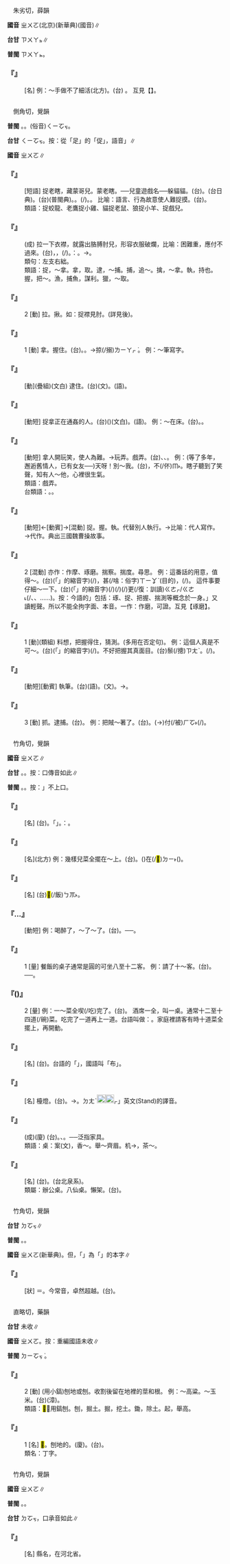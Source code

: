 
=={{ruby|拙|ㄓㄨㄛ}}==

　朱劣切，薛韻

'''國音''' <rt>ㄓㄨㄛ</rt>(北京)(新華典){{ruby|＝|ㄓㄨㄛˊ}}(國音)∥

'''台甘''' <rt>ㄗㄨㄚㆵ</rt>∥

'''普閩''' <rt>ㄗㄨㄚㆵ</rt>。

    

==='''『{{ruby|拙|ㄓㄨㄛ}}』'''===
: [名] 例：～手做不了細活(北方)。(台){{ruby|頇|ㄏㆰ}}{{ruby|顢|ㆠㄢ˫}}{{ruby|手|ㄑㄧㄨˋ}}{{ruby|做|ㄗㄨㆤ˪/ㄗㄜ˪}}{{ruby|無|ㆠㄜˊ}} {{ruby|幼|ㄧㄨ˪}}{{ruby|工|ㄎㄤ}}{{ruby|課|ㄎㄨㆤ˪/ㄎㆤ˪}}。 互見【{{ruby|拙|ㄓㄨㄛˊ}}】。
    

=={{ruby|捉|ㄓㄨㄛ}}==

　側角切，覺韻

'''普閩''' {{ruby|(文)|ㄗㄚㆶ}}。{{ruby|(白)|ㄗㆦㆶ}}。(俗音)<rt>ㄑㄧㆦㆶ</rt>。

'''台甘''' <rt>ㄑㄧㆦㆶ</rt>。按：從「足」的「促」，語音{{ruby|「|ㄗㄚㆶ}}」∥

'''國音''' <rt>ㄓㄨㄛ</rt>∥

    

==='''『{{ruby|捉|ㄓㄨㄛ}}{{ruby|迷|ㄇㄧˊ}}{{ruby|藏|ㄘㄤˊ}}』'''===
: [短語] 捉老瞎，藏蒙哥兒。蒙老瞎。──兒童遊戲名──躲貓貓。(台){{ruby|覕|ㆠㄧㆷ}}{{ruby|掩|ㆰ˫}}{{ruby|貓|ㄧㆯ}}。{{ruby|匿|ㄌㄧㆤㆶ ͘}}{{ruby|頷|ㆰ˫}}{{ruby|貓|ㄋㄧㄠ}}(台日典)。(台){{ruby|覕|ㆠㄧㆷ}}{{ruby|肖|ㄒㄧㄜ}}{{ruby|<mark>&#xffbf6;</mark>|ㄘㄨㆤ˫}}(普閩典)。{{ruby|佔|ㄐㄧㆰ˪}}{{ruby|柱|ㄊㄧㄠ˫}}{{ruby|鬼|ㄍㄨㄧˋ}}。{{ruby|掩|ㆭ}}{{ruby|水|ㄗㄨㄧˋ}}{{ruby|牛|ㆣㄨˊ}}(/{{ruby|魚|ㄏㄧˊ/ㄏㄨˊ}})。{{ruby|掩|ㆭ}}{{ruby|咯|ㄍㆦㆶ ͘}}{{ruby|雞|ㄍㄨㆤ/ㄍㆤ}}。 比喻：語言、行為故意使人難捉摸。(台){{ruby|掠|ㄌㄧㄚㆷ ͘}}{{ruby|龜|ㄍㄨ}}{{ruby|走|ㄗㄠˋ}}{{ruby|鱉|ㆠㄧㆷ}}。
:類語：捉蛟龍、老鷹捉小雞、貓捉老鼠、狼捉小羊、捉戲兒。
:
    

==='''『{{ruby|捉|ㄓㄨㄛ}}{{ruby|襟|ㄐㄧㄣ}}{{ruby|見|ㄐㄧㄢˋ}}{{ruby|肘|ㄓㄡˇ}}』'''===
: (成) 拉一下衣襟，就露出胳膊肘兒，形容衣服破爛，比喻：困難{{ruby|重|ㄔㄨㄥˊ}}重，應付不過來。(台){{ruby|穿|ㄑㄧㄥ˫}}{{ruby|一|ㄐㄧㆵ ͘}}{{ruby|領|ㄋㄧㄚˋ}}{{ruby|衫|ㄙㆩ}}，{{ruby|胸|ㄏㄧㄥ}}{{ruby|前|ㄐㄧㄥˊ}}{{ruby|領|ㄋㄧㄚˋ}}{{ruby|拾|ㄎㄧㄜㆷ}}{{ruby|倚|ㄨㄚˋ}}{{ruby|來|ㄌㄞˊ}}，{{ruby|手|ㄑㄧㄨˋ}}{{ruby|股|ㄍㆦˋ}}{{ruby|頭|ㄊㄠˊ}}{{ruby|著|ㄉㄧㄜㆷ}}(/{{ruby|都|ㄉㄜ˫}}){{ruby|走|ㄗㄠˋ}}{{ruby|出|ㄘㄨㆵ}}{{ruby|來|·ㄌㄞˊ}}{{ruby|看|ㄎㄨㆩ˪}}{{ruby|人|ㄌㄤˊ}}。{{ruby|比|ㄅㄧˋ}}{{ruby|喻|ㆡㄨ˫/ㄌㄨ˫}}：{{ruby|貧|ㄅㄧㄣˊ}}{{ruby|窮|ㄍㄧㄥˊ}}{{ruby|散|ㄙㄢˋ}}{{ruby|赤|ㄑㄧㄚㆷ}}。→{{ruby|顧|ㄍㆦ˪}}{{ruby|一|ㄐㄧㆵ ͘}}{{ruby|<mark>&#xffa45;</mark>|ㆠㆤ˫/ㆠㄨㆤ˫}}{{ruby|顧|ㄍㆦ˪}}{{ruby|得|ㄉㄧㆵ}}{{ruby|二|ㄋㆭ˫/ㄌㄧ˫}}。
:類句：左支右絀。
:
:類語：捉，～拿。拿，取。逮，～捕。捕，追～。擒，～拿。執，持也。握，把～。漁，捕魚，謀利。獵，～取。
:
    

==='''『{{ruby|捉|ㄓㄨㄛ}}』'''===
:2  [動] 拉。揪。如：捉襟見肘。(詳見後)。
    

==='''『{{ruby|捉|ㄓㄨㄛ}}』'''===
:1  [動] 拿。握住。(台){{ruby|擲|ㄉㆪ˫/ㄉㆥ˫}}。{{ruby|扲|ㆣㄧㆬ˫}}。→掠(/搦)<rt>ㄌㄧㄚㆷ ͘</rt>。 例：～筆寫字。
    

==='''『{{ruby|捕|ㄅㄨˇ}}{{ruby|捉|ㄓㄨㄛ}}』'''===
: [動](疊組)(文白) 逮住。(台){{ruby|捕|ㄅㆦ˫}}{{ruby|捉|ㄑㄧㆦㆶ}}(文)。{{ruby|掠|ㄌㄧㄚㆷ ͘}}(語)。
    

==='''『{{ruby|捉|ㄓㄨㄛ}}{{ruby|姦|ㄐㄧㄢ}}』'''===
: [動短] 捉拿正在通姦的人。(台){{ruby|捉|ㄑㄧㆦㆶ}}{{ruby|姦|ㄍㄢ}}({{ruby|姦|ㄍㄢ}}{{ruby|情|ㄐㄧㄥˊ}})(文白)。{{ruby|掠|ㄌㄧㄚㆷ ͘}}{{ruby|猴|ㄍㄠˊ}}(語)。 例：～在床。(台){{ruby|捉|ㄑㄧㆦㆶ}}{{ruby|姦|ㄍㄢ}}{{ruby|在|ㄗㄞ˫}}{{ruby|床|ㄘㆭˊ}}。{{ruby|<mark>&#xffa49;</mark>|ㆠㆤㆷ/ㆠㄨㆤㆷ}}{{ruby|掠|ㄌㄧㄚㆷ ͘}}{{ruby|猴|ㄍㄠˊ}}{{ruby|著|ㄉㄧㄜㆷ ͘}}{{ruby|愛|ㄞ˪}}{{ruby|在|ㄗㄞ˫}}{{ruby|現|ㄏㄧㄢ˫}}{{ruby|場|ㄉㄧㆧˊ/ㄉㄧㆫˊ}}。
    

==='''『{{ruby|捉|ㄓㄨㄛ}}{{ruby|弄|ㄋㄨㄥˋ}}』'''===
: [動短] 拿人開玩笑，使人為難。→玩弄。戲弄。(台){{ruby|創|ㄘㆲ˪}}{{ruby|治|ㄉㄧ˫}}、{{ruby|制|ㄐㄧ˪}}{{ruby|→|ㄐㄧㆷ}}{{ruby|治|ㄉㄧ˫}}、{{ruby|創|ㄘㆲ˪}}{{ruby|景|ㄍㄧㄥˋ}}。 例：(等了多年，邂逅舊情人，已有女友──)天呀！別～我。(台){{ruby|天|ㄊㆪ}}{{ruby|啊|ㄚㆷ}}，{{ruby|汝|ㄌㄧˋ}}不(/伓)<rt>ㆬ˫</rt>{{ruby|通|ㄊㄤ}}{{ruby|創|ㄘㆲ˪}}{{ruby|治|ㄉㄧ˫}}{{ruby|我|ㆣㄨㄚˋ}}。瞎子聽到了笑聲，知有人～他，心裡很生氣。
:類語：戲弄。
:
:台類語：{{ruby|變|ㄅㆪ˪}}{{ruby|弄|ㄌㄤ˫}}。{{ruby|滾|ㄍㄨㄣˋ}}{{ruby|笑|ㄑㄧㄜ˪}}。
:
    

==='''『{{ruby|捉|ㄓㄨㄛ}}{{ruby|刀|ㄉㄠ}}』'''===
: [動短]←[動賓]→[混動] 捉。握。執。代替別人執行。→比喻：代人寫作。→代作。典出三國魏曹操故事。
    

==='''『{{ruby|捉|ㄓㄨㄛ}}{{ruby|摸|·ㄇㄛ}}』'''===
:2  [混動] 亦作：作摩、琢磨。揣察。揣度。尋思。 例：這番話的用意，值得～。(台){{ruby|伊|ㄧ}}{{ruby|<mark>&#xffb50;</mark>|ㄐㄧㆵ}}(「{{ruby|此|ㄐㄧˋ}}{{ruby|一|ㄐㄧㆵ ͘}}」的縮音字)(/{{ruby|此|ㄐㄧㆵ}}){{ruby|番|ㄏㄨㄢ}}{{ruby|所|ㄙㆦˋ}}{{ruby|講|ㄍㆲˋ}}{{ruby|丌|ㆤ}}{{ruby|話|ㄨㆤ˫}}，{{ruby|有|ㄨ˫}}甚(/啥：俗字)<rt>ㄒㄧㆩˋ</rt>{{ruby|麼|ㄇㄧㆷ ͘}}{{ruby|特|ㄉㄧㆤㆶ ͘}}{{ruby|別|ㄅㄧㄚㆵ ͘}}{{ruby|丌|ㆤ}}{{ruby|意|ㄧ˪}}{{ruby|思|ㄙㄨ˪}}(目的)，{{ruby|值|ㄉㄚㆵ ͘}}{{ruby|得|ㄉㄧㆵ}}{{ruby|<mark>&#xffcf6;</mark>|ㄌㄢˋ}}{{ruby|斟|ㄐㄧㆬ}}{{ruby|酌|ㄐㄧㆦㆶ}}(/{{ruby|詳|ㄒㄧㆲˊ}}{{ruby|細|ㄙㆤ˪}}){{ruby|想|ㄒㄧㆧ˫/ㄒㄧㆫ˫}}{{ruby|較|ㄎㄚㆷ}}{{ruby|妥|ㄊㄜˋ}}{{ruby|當|ㄉㆲ˪}}{{ruby|咧|ㄌㆤ˪}}。 這件事要仔細～一下。(台){{ruby|<mark>&#xffb50;</mark>|ㄐㄧㆵ}}(「{{ruby|此|ㄐㄧˋ}}{{ruby|一|ㄐㄧㆵ ͘}}」的縮音字)(/{{ruby|此|ㄐㄧㆵ}}){{ruby|件|ㄍㄧㆩ˫}}{{ruby|載|ㄉㄞ˫}}(/{{ruby|戴|ㄉㄞ˪}}){{ruby|事|ㄐㄧ˪}}(/{{ruby|事|ㄉㄞ˫}}{{ruby|情|ㄐㄧ˪}}){{ruby|愛|ㄞ˪}}{{ruby|著|ㄉㄧㄜㆷ ͘}}更(/復：訓讀)<rt>ㄍㄜㆷ/ㄍㄜ˪</rt>{{ruby|斟|ㄐㄧㆬ}}{{ruby|酌|ㄐㄧㆦㆶ}}(/{{ruby|考|ㄎㄜˋ}}{{ruby|慮|ㄌㄧ˫/ㄌㄨ˫}}、{{ruby|檢|ㄍㄧㆰˋ}}{{ruby|討|ㄊㄜˋ}}、{{ruby|研|ㆣㄧㄢˋ}}{{ruby|究|ㄍㄧㄨ˪}}……){{ruby|較|ㄎㄚㆷ}}{{ruby|詳|ㄒㄧㆲˊ}}{{ruby|細|ㄙㄨㆤ˪/ㄙㆤ˪}}{{ruby|咧|ㄌㆤ˪}}。按：今語的{{ruby|「|ㄓㄨㄛˊ}}{{ruby|·|ㄇㄛ}}」包括：琢{{ruby|磨|ㄇㄛˊ}}、捉{{ruby|摸|ㄇㄛˊ}}、把握、揣測等概念於一身。{{ruby|「|·ㄇㄛ}}」又讀輕聲。所以不能全拘字面、本音。一作：作磨，可證。互見【琢磨】。
    

==='''『{{ruby|捉|ㄓㄨㄛ}}{{ruby|摸|·ㄇㄛ}}』'''===
:1  [動](類組) 料想，把握得住，猜測。(多用在否定句)。 例：這個人真是不可～。(台){{ruby|<mark>&#xffb50;</mark>|ㄐㄧㆵ}}(「{{ruby|此|ㄐㄧˋ}}{{ruby|一|ㄐㄧㆵ ͘}}」的縮音字)(/{{ruby|此|ㄐㄧㆵ}}){{ruby|個|ㆤˊ}}{{ruby|人|ㄌㄤˊ}}{{ruby|真|ㄐㄧㄣ}}{{ruby|歹|ㄆㄞˋ/ㄆㆮˋ}}{{ruby|了|ㄌㄧㄠˋ}}{{ruby|解|ㄍㄞˋ}}。不好把握其真面目。(台){{ruby|難|ㄜㆷ}}{{ruby|得|ㄉㄧㆵ}}{{ruby|掠|ㄌㄧㄚㆷ ͘}}鬃(/摠)<rt>ㄗㄤˋ</rt>。{{ruby|<mark>&#xf90ae;</mark>|ㄙㄚ}}(/{{ruby|掠|ㄌㄧㄚㆷ ͘}}){{ruby|無|ㆠㄜˊ}}{{ruby|總|ㄗㄤˋ}}。
    

==='''『{{ruby|捉|ㄓㄨㄛ}}{{ruby|筆|ㄅㄧˇ}}』'''===
: [動短][動賓] 執筆。(台){{ruby|舉|ㆣㄧㄚㆷ ͘}}{{ruby|筆|ㄅㄧㆵ}}(語)。{{ruby|執|ㄐㄧㆴ}}{{ruby|筆|ㄅㄧㆵ}}(文)。→{{ruby|寫|ㄒㄧㄚˋ}}{{ruby|文|ㆠㄨㄣˊ}}{{ruby|章|ㄐㄧㆧ/ㄐㄧㆲ}}。
    

==='''『{{ruby|捉|ㄓㄨㄛ}}』'''===
:3  [動] 抓。逮捕。(台){{ruby|掠|ㄌㄧㄚㆷ ͘}}。 例：把賊～著了。(台){{ruby|掠|ㄌㄧㄚㆷ ͘}}{{ruby|著|ㄉㄧㄜㆷ ͘}}{{ruby|賊|ㄘㄚㆵ ͘}}{{ruby|仔|ㄚ}}。{{ruby|賊|ㄘㄚㆵ ͘}}{{ruby|仔|ㄚ}}({{ruby|乞|ㄎㄧ˪}}→){{ruby|去|ㄎㄧ˪}}付(/被)<rt>ㄏㆦ˫</rt>{{ruby|人|ㄌㄤˊ}}{{ruby|掠|ㄌㄧㄚㆷ ͘}}{{ruby|著|ㄉㄧㄜㆷ ͘}}(/{{ruby|抄|ㄙㄚ}}{{ruby|著|ㄉㄧㄜㆷ ͘}})。
    

=={{ruby|桌|ㄓㄨㄛ}}==

　竹角切，覺韻

'''國音''' <rt>ㄓㄨㄛ</rt>∥

'''台甘''' {{ruby|(文)|ㄉㆦㆶ}}。{{ruby|(語)|ㄉㄜㆷ}}。按：口傳音如此∥

'''普閩''' {{ruby|(文)|ㄉㄚㆶ}}。{{ruby|(白)|ㄉㆦㆶ}}{{ruby|。|ㄉㄜㆷ}}。按：{{ruby|「|ㄉㆦㆶ}}」不上口。

    

==='''『{{ruby|桌|ㄓㄨㄛ}}{{ruby|子|·ㄗˇ}}』'''===
: [名] (台){{ruby|桌|ㄉㄜㆷ}}{{ruby|仔|ㄚ}}。{{ruby|可|ㄎㄜˋ}}{{ruby|以|ㄧˋ}}{{ruby|單|ㄉㄢ}}{{ruby|稱|ㄑㄧㄥ}}「{{ruby|桌|ㄉㄜㆷ}}」。{{ruby|如|ㄌㄨˊ}}：{{ruby|<mark>&#xffb58;</mark>|ㆣㄧㄚˋ}}{{ruby|椅|ㄧˋ}}{{ruby|<mark>&#xffb58;</mark>|ㆣㄧㄚˊ}}{{ruby|桌|ㄉㄜㆷ}}。
    

==='''『{{ruby|桌|ㄓㄨㄛ}}{{ruby|兒|ㄦ}}』'''===
: [名](北方) 例：幾樣兒菜全擺在～上。(台){{ruby|幾|ㄍㄨㄧˋ}}{{ruby|項|ㄏㄤ˫}}{{ruby|仔|ㄚ}}{{ruby|菜|ㄘㄞ˪}}。({{ruby|貯|ㄉㄨㆤˋ/ㄉㆤˋ}}{{ruby|在|ㄉㄧ˫}}{{ruby|碗|ㄨㆩˋ}}{{ruby|公|ㄍㆲ}}{{ruby|丌|ㆤ}}{{ruby|菜|ㄘㄞ˪}}{{ruby|餚|ㄫㄠˊ}}){{ruby|攏|ㄌㆲˋ}}{{ruby|總|ㄗㆲˋ}}{{ruby|排|ㄅㄞˊ}}{{ruby|排|ㄅㄞˊ}}在(/<mark>&#xf9853;</mark>)<rt>ㄉㄧ˫</rt>{{ruby|桌|ㄉㄜㆷ}}({{ruby|仔|ㄚ}}){{ruby|頂|ㄉㄧㄥˋ}}。
    

==='''『{{ruby|飯|ㄈㄢˋ}}{{ruby|桌|ㄓㄨㄛ}}』'''===
: [名] (台){{ruby|食|ㄐㄧㄚㆷ ͘}}<mark>&#xffad1;</mark>(/飯)<rt>ㄅㆭ˫</rt>{{ruby|桌|ㄉㄜㆷ}}。
    

==='''『{{ruby|溜|ㄌㄧㄡ}}…{{ruby|桌|ㄓㄨㄛ}}』'''===
: [動短] 例：喝醉了，～了～了。(台){{ruby|酒|ㄐㄧㄨˋ}}{{ruby|醉|ㄗㄨㄧ˪}}{{ruby|蝹|ㄨㄣ}}{{ruby|對|ㄉㄨㄧ˪}}{{ruby|桌|ㄉㄜㆷ}}{{ruby|腳|ㄎㄚ}}{{ruby|落|ㄌㄜㆷ ͘}}{{ruby|去|ㄎㄧ˪}}。──{{ruby|大|ㄉㄨㄚ˫}}{{ruby|醉|ㄗㄨㄧ˪}}。
    

==='''『{{ruby|桌|ㄓㄨㄛ}}』'''===
:1  [量] 餐飯的桌子通常是圓的可坐八至十二客。 例：請了十～客。(台){{ruby|請|ㄑㄧㆩˋ}}{{ruby|十|ㄗㄚㆴ ͘}}{{ruby|塊|ㄉㆤ˪}}{{ruby|桌|ㄉㄜㆷ}}。──{{ruby|開|ㄎㄨㄧ}}{{ruby|十|ㄗㄚㆴ ͘}}{{ruby|桌|ㄉㄜㆷ}}{{ruby|丌|ㆤ}}{{ruby|菜|ㄘㄞ˪}}。
    

==='''『{{ruby|桌|ㄓㄨㄛ}}({{ruby|兒|ㄦ}})』'''===
:2  [量] 例：一～菜全喫(/吃)完了。(台){{ruby|歸|ㄍㄨㄧ}}{{ruby|桌|ㄉㄜㆷ}}{{ruby|菜|ㄘㄞ˪}}{{ruby|食|ㄐㄧㄚㆷ ͘}}{{ruby|了|ㄌㄧㄠˋ}}{{ruby|了|ㄌㄧㄠˋ}}。 酒席一全{{ruby|分|ㄈㄣˋ}}，叫一桌。通常十二至十四道(/碗)菜。吃完了一道再上一道。台語叫做：{{ruby|隨|ㄙㄨㄧˊ}}{{ruby|碗|ㄨㆩˋ}}{{ruby|出|ㄘㄨㆵ}}。家庭裡請客有時十道菜全擺上，再開動。
    

==='''『{{ruby|桌|ㄓㄨㄛ}}{{ruby|布|ㄅㄨˋ}}』'''===
: [名] (台){{ruby|桌|ㄉㄜㆷ}}{{ruby|巾|ㄍㄨㄣ/ㄍㄧㄣ}}。台語的「{{ruby|桌|ㄉㄜㆷ}}{{ruby|布|ㄅㆦ˪}}」，國語叫「{{ruby|抹|ㄇㄛˇ}}布」。
    

==='''『{{ruby|桌|ㄓㄨㄛ}}{{ruby|燈|ㄉㄥ}}』'''===
: [名] 檯燈。(台){{ruby|桌|ㄉㄜㆷ}}{{ruby|頭|ㄊㄠˊ}}{{ruby|燈|ㄉㄧㄥ}}。→{{ruby|檯|ㄉㄞˊ}}{{ruby|燈|ㄉㄧㄥ}}。{{ruby|「|ㄙㄨ}}<rt>ㄉㄤˋ</rt>[[File:fa47.png|20px]][[File:fa63.png|20px]]<rt>ㆷ</rt>」英文(Stand)的譯音。
    

==='''『{{ruby|桌|ㄓㄨㄛ}}{{ruby|椅|ㄧˇ}}{{ruby|板|ㄅㄢˇ}}{{ruby|凳|ㄉㄥˋ}}』'''===
: (成)(廈) (台){{ruby|眠|ㆠㄧㄣˊ}}{{ruby|床|ㄘㆭˊ}}{{ruby|椅|ㄧˋ}}{{ruby|桌|ㄉㄜㆷ}}。{{ruby|椅|ㄧˋ}}{{ruby|仔|ㄚ}}、{{ruby|桌|ㄉㄜㆷ}}{{ruby|仔|ㄚ}}。──泛指家具。
:類語：桌：案(文)，香～。舉～齊眉。机→{{ruby|几|ㄐㄧ}}，茶～。
:
    

==='''『{{ruby|書|ㄕㄨ}}{{ruby|桌|ㄓㄨㄛ}}』'''===
: [名] (台){{ruby|讀|ㄊㄚㆶ ͘}}{{ruby|冊|ㄘㆤㆷ}}{{ruby|桌|ㄉㄜㆷ}}。{{ruby|書|ㄗㄨ}}(台北泉系){{ruby|桌|ㄉㄜㆷ}}{{ruby|仔|ㄚ}}。
:類屬：辦公桌。八仙桌。懶架。(台){{ruby|几|ㄍㄧˋ}}{{ruby|桌|ㄉㄜㆷ}}。
:
    

=={{ruby|卓|ㄓㄨㄛ}}==

　竹角切，覺韻

'''台甘''' <rt>ㄉㆦㆶ</rt>{{ruby|。|ㄉㆦㆷ}}∥

'''普閩''' {{ruby|(文)|ㄉㆦㆶ}}。{{ruby|(白)|ㄉㆦㆷ}}。

'''國音''' <rt>ㄓㄨㄛ</rt>(新華典){{ruby|＝|ㄓㄨㄛˊ}}。但，「{{ruby|卓|ㄓㄨㄛ}}」為「{{ruby|桌|ㄓㄨㄛ}}」的本字∥

    

==='''『{{ruby|卓|ㄓㄨㄛ}}』'''===
: [狀] ＝{{ruby|桌|ㄓㄨㄛ}}。今常音{{ruby|：|ㄓㄨㄛˊ}}，卓然超越。(台){{ruby|特|ㄉㄧㆤㆶ ͘}}{{ruby|別|ㄅㄧㄚㆵ ͘}}{{ruby|顯|ㄏㄧㄢˋ}}{{ruby|然|ㆢㄧㄢˊ/ㄌㄧㄢˊ}}{{ruby|超|ㄑㄧㄠ}}{{ruby|出|ㄘㄨㆵ}}{{ruby|一|ㄧㆵ}}{{ruby|般|ㄅㄨㆩ}}。
    

=={{ruby|<mark>&#xf91bc;</mark>|ㄓㄨㄛ}}==

　直略切，藥韻

'''台甘''' 未收∥

'''國音''' <rt>ㄓㄨㄛ</rt>。按：重編國語未收∥

'''普閩''' <rt>ㄉㄧㆦㆶ ͘</rt>。

    

==='''『{{ruby|<mark>&#xf91bc;</mark>|ㄓㄨㄛ}}』'''===
:2  [動] (用小鎬)刨地或刨{{ruby|茬|ㄔㄚˊ}}。收割後留在地裡的莖和根。 例：～高粱。～玉米。(台){{ruby|掘|ㄍㄨㆵ ͘}}{{ruby|高|ㄍㄠ/ㄍㄜ}}{{ruby|粱|ㄌㄧㄤˊ}}{{ruby|收|ㄒㄧㄨ}}{{ruby|割|ㄍㄨㄚㆷ}}{{ruby|後|ㄠ˫}}{{ruby|丌|ㆤ}}{{ruby|根|ㄍㄨㄣ}}{{ruby|(泉)|ㄍㄧㄣ}}(漳){{ruby|頭|ㄊㄠˊ}}。
:類語：<mark>&#xf91bc;</mark>，用鎬刨。刨，掘土。掘，挖土。鋤，除土。起，舉高。
:
    

==='''『{{ruby|<mark>&#xf91bc;</mark>|ㄓㄨㄛ}}』'''===
:1  [名] <mark>&#xf91bc;</mark>{{ruby|鉤|·ㄍㄡ}}。刨地的{{ruby|鎬|ㄍㄠˇ}}。(廈){{ruby|尖|ㄐㄧㆰ}}{{ruby|錐|ㄗㄨㄧ}}。(台){{ruby|掘|ㄍㄨㆵ ͘}}{{ruby|仔|ㄚ}}。
:類名：丁字{{ruby|鎬|ㄍㄠˇ}}。
:
    

=={{ruby|琢|ㄓㄨㄛ}}==

　竹角切，覺韻

'''國音''' <rt>ㄓㄨㄛ</rt>∥

'''普閩''' {{ruby|(文)|ㄉㄚㆶ}}。{{ruby|(白)|ㄉㆦㆶ}}。

'''台甘''' <rt>ㄉㆦㆶ</rt>，口承音如此∥

    

==='''『{{ruby|琢|ㄓㄨㄛ}}』'''===
: [名] 縣名，在河北省。
    

